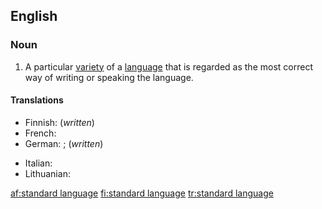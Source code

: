 ==English==
{{wikipedia}}

===Noun===
{{en-noun|sg=[[standard]] [[language]]}}

# A particular [[variety]] of a [[language]] that is regarded as the most correct way of writing or speaking the language.

====Translations====
{{trans-top|variety of language regarded as correct}}
* Finnish: {{t+|fi|kirjakieli}} (''written'')
* French: {{t|fr|langue standard|f}}
* German: {{t+|de|Ausbausprache|f}}; {{t|de|Schriftsprache|f}} (''written'')
{{trans-mid}}
* Italian: {{t|it|lingua standard|f}}
* Lithuanian: {{t|lt|bendrinė kalba|f}}
{{trans-bottom}}

[[af:standard language]]
[[fi:standard language]]
[[tr:standard language]]